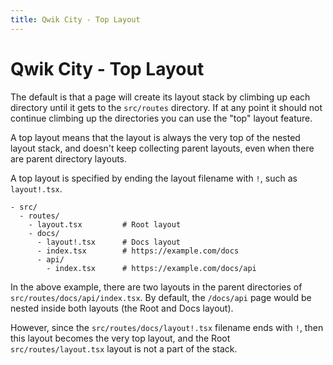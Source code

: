```yaml
---
title: Qwik City - Top Layout
---
```


# Qwik City - Top Layout

The default is that a page will create its layout stack by climbing up each directory until it gets to the `src/routes` directory. If at any point it should not continue climbing up the directories you can use the "top" layout feature.

A top layout means that the layout is always the very top of the nested layout stack, and doesn't keep collecting parent layouts, even when there are parent directory layouts.

A top layout is specified by ending the layout filename with `!`, such as `layout!.tsx`.

```
- src/
  - routes/
    - layout.tsx         # Root layout
    - docs/
      - layout!.tsx      # Docs layout
      - index.tsx        # https://example.com/docs
      - api/
        - index.tsx      # https://example.com/docs/api
```

In the above example, there are two layouts in the parent directories of `src/routes/docs/api/index.tsx`. By default, the `/docs/api` page would be nested inside both layouts (the Root and Docs layout). 

However, since the `src/routes/docs/layout!.tsx` filename ends with `!`, then this layout becomes the very top layout, and the Root `src/routes/layout.tsx` layout is not a part of the stack.
